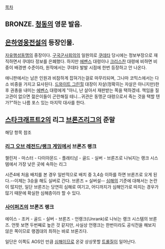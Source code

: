 [[목차]]

== BRONZE. [[청동]]의 영문 발음. ==

== [[은하영웅전설]]의 등장인물. ==
[[자유행성동맹]]의 중장이다. [[구국군사회의]]의 일원의로 [[쿠데타]] 당시에는 정보부장으로 재직하면서 쿠데타 정보를 은폐했다. 하지만 [[에벤스]] 대령이나 [[크리스찬]] 대령에 비하면 비중이 배경맨 수준이라, 원작에서는 쿠데타 발발 시점에 한번 등장하고 안 나온다.

애니판에서는 남은 인원과 비참하게 잡혀가는걸로 마무리되며, 그나마 코믹스에서는 다소 비중을 가지고 묘사된다. [[드와이트 그린힐]] 대장이 자살(정확히는 자살은 아니지만)한 후 권총을 내미는 [[에벤스]] 대령에게 "아니, 난 살아서 재판받는 쪽을 택하겠네. 책임을 질 고관이 없으면 젊은이들이 곤란해질 테니...귀관은 동맹군 대령으로서 죽는 것을 택할 텐가?"하는 나름 포스 있는 마지막 대사를 한다.

== [[스타크래프트2]]의 리그 [[브론즈리그]]의 준말 ==
해당 항목 참조

=== [[리그 오브 레전드/랭크 게임]]에서 브론즈 랭크 ===
챌린저 - 마스터 - 다이아몬드 - 플래티넘 - 골드 - 실버 - 브론즈로 나눠지는 랭크 시스템에서 가장 낮은 곳에 속하는 리그

시즌4에 처음 배치를 본 경우 일반적으로 배치 중 3,4승 이하를 하면 브론즈로 오게 된다.--이제는 3승을 해도 실버로 간다. 브론즈 = 실버설--
[[심해]]의 기준에 대해서는 논란이 많지만, 일단 브론즈는 당연히 심해로 여기고, 어디까지가 심해인가로 따지는 경우가 많기 때문에 확실한 심해층이라 할 수 있다.
=== [[사이퍼즈]]의 브론즈 랭크 === 

에이스 - 조커 - 골드 - 실버 - 브론즈 - 언랭크(Unrank)로 나뉘는 랭크 시스템의 브론즈.  언뜻 보면 두번째로 높은 것 같지만, 사실상 언랭크는 한번이라도 공식전을 해보지 않은 쪽이므로 랭겜대의 최하는 바로 브론즈다.  

일단은 이쪽도 AOS인 만큼 [[심해]]이므로 온갖 상상못할 [[트롤]]질이 일어난다.
